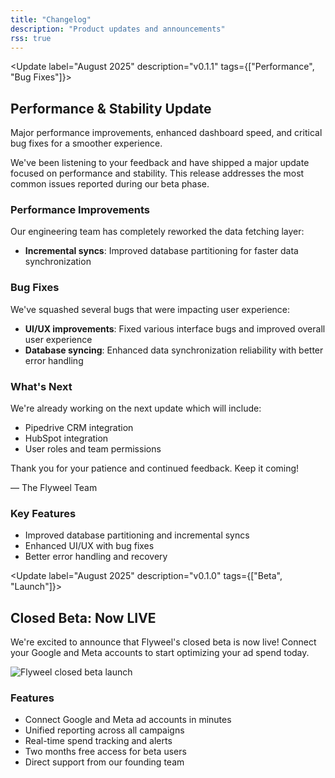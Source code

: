 ```yaml
---
title: "Changelog"
description: "Product updates and announcements"
rss: true
---
```


<Update label="August 2025" description="v0.1.1" tags={["Performance", "Bug Fixes"]}>
  ## Performance & Stability Update

  Major performance improvements, enhanced dashboard speed, and critical bug fixes for a smoother experience.

  We've been listening to your feedback and have shipped a major update focused on performance and stability. This release addresses the most common issues reported during our beta phase.

  ### Performance Improvements

  Our engineering team has completely reworked the data fetching layer:

  * **Incremental syncs**: Improved database partitioning for faster data synchronization

  ### Bug Fixes

  We've squashed several bugs that were impacting user experience:

  * **UI/UX improvements**: Fixed various interface bugs and improved overall user experience
  * **Database syncing**: Enhanced data synchronization reliability with better error handling

  ### What's Next

  We're already working on the next update which will include:

  * Pipedrive CRM integration
  * HubSpot integration
  * User roles and team permissions

  Thank you for your patience and continued feedback. Keep it coming!

  — The Flyweel Team

  ### Key Features

  * Improved database partitioning and incremental syncs
  * Enhanced UI/UX with bug fixes
  * Better error handling and recovery
</Update>

<Update label="August 2025" description="v0.1.0" tags={["Beta", "Launch"]}>
  ## Closed Beta: Now LIVE

  We're excited to announce that Flyweel's closed beta is now live! Connect your Google and Meta accounts to start optimizing your ad spend today.

  <Frame>
    <img className="block" src="/images/closed-beta-hero.webp" alt="Flyweel closed beta launch" />
  </Frame>

  ### Features

  * Connect Google and Meta ad accounts in minutes
  * Unified reporting across all campaigns
  * Real-time spend tracking and alerts
  * Two months free access for beta users
  * Direct support from our founding team
</Update>
